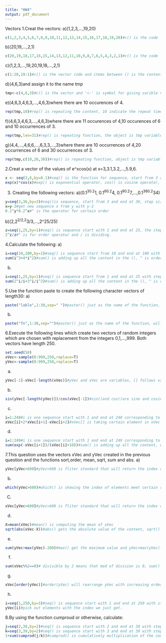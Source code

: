 ```yaml
---
title: "HW4"
output: pdf_document
---
```


Vectors
1.Creat the vectors:
a)(1,2,3,...,19,20)
```r
c(1,2,3,4,5,6,7,8,9,10,11,12,13,14,15,16,17,18,19,20)#c() is the code for the vector and the items between () will be the content in vector
```
b)(20,19,...,2,1)
```r
c(20,19,18,17,16,15,14,13,12,11,10,9,8,7,6,5,4,3,2,1)#c() is the code for the vector and the items between () will be the content in vector
```
c)(1,2,3,...,19,20,19,18,...,2,1)
```r
c(1:20,19:1)#c() is the vector code and items between () is the content in vector. ':' is counting the number from 1 to 20 by step 1.
```
d)(4,6,3)and assign it to the name tmp
```r
tmp<-c(4,6,3)#c() is the vector and '<-' is symbol for giving varible values
```
e)(4,6,3,4,6,3,...,4,6,3)where there are 10 occurences of 4.
```r
rep(tmp,10)#rep() is repeating the content, 10 indicate the repeat time is 10
```
f)(4,6,3,4,6,3,...,4,6,3)where there are 11 occurences of 4,10 occurences of 6 and 10 occurrences of 3.
```r
rep(tmp,len=31)#rep() is repeating function, the object is tmp variable, the length of the return value is 31 therefore we can make 11 times of 4, 10 times of 6&3
```
g)(4,4,...,4,6,6,...,6,3,3,...,3)where there are 10 occurrences of 4,20 occurrences of 6 and 30 occurrences of 3.
```r
rep(tmp,c(10,20,30))#rep() is repeating function, object is tmp variable, the time for each number is indicated, 10 times for 4, 20 times for 6 and 30 times of 3.
```

2.Creat a vector of the values of e^xcos(x) at x=3,3.1,3.2,...,5.9,6.
```r
x <- seq(3,6,by=0.1)#seq() is the function for sequence, start from 3 and end at 6, the step length is 0.1, then give this sequence to x.
exp(x)*cos(x)#exp() is exponential operator, cos() is cosine operator, *multiplication
```

3. Creating the following vectors:
a)(0.1^30.2^1, 0.1^60.2^4, 0.1^90.2^7,...,0.1^360.2^34)
```r
y=seq(3,36,by=3)#seq()is sequence, start from 3 and end at 36, step size is 3 and give this sequence to y.
x=y-2#get new sequence x from y with y-2
0.1^y*0.2^x#^ is the operator for certain order
```
b)(2,2^2/2,2^3/3,...,2^25/25)
```r
z=seq(1,25,by=1)#seq() is sequence start with 1 and end at 25, the step size is 1. Maybe the 1:25 will give same result
2^z/z#^ is for order operator and / is dividing.
```

4.Calculate the following:
a)
```r
i=seq(10,100,by=1)#seq() is sequence start from 10 and end at 100 with step size 1.
sum(i^3+4*i^2)#sum() is adding up all the content in the (), ^ is order operator
```
b)
```r
i=seq(1,25,by=1)#seq() is sequence start from 1 and end at 25 with step size 1.
sum(2^i/i+3^i/i^2)#sum() is adding up all the content in the (), ^ is order operator
```

5.Use the function paste to create the following character vectors of length30:
a)
```r
paste("lable",1:30,sep=" ")#paster() just as the name of the function, will show the content, 'lable' is string and will be shown everytime, 1:30 is one sequence start from 1 and end at 30 and each number will show once. 'sep=' is indicating what will be used to separate the string 'label' and numebr follows. We use " " leave one space between means we will use space to separate them.
```
b)
```r
paste("fn",1:30,sep="")#paster() just as the name of the function, will show the content, 'lable' is string and will be shown everytime, 1:30 is one sequence start from 1 and end at 30 and each number will show once. 'sep=' is indicating what will be used to separate the string 'label' and numebr follows. We use "" leave no space between means those two items will be closely arranged. 
```

6.Execute the following lines which create two vectors of random integers which are chosen with replacement from the integers 0,1,...,999. Both vectors have length 250.
```r
set.seed(50)
xVec<-sample(0:999,250,replace=T)
yVec<-sample(0:999,250,replace=T)
```
a)
```r
yVec[-1]-xVec[-length(xVec)]#yVec and xVec are variables, [] follows variables contained the index of that variable to take certain value in that variable, but with negative sign '-' before is actually delete that chosen element. yVec[-1] deleted the first element y1 and xVec[-length(xVec)] delete the last element, length() is the length of xVec and will show how many elements xVec contains.
```
b)
```r
sin(yVec[-length(yVec)])/cos(xVec[-1])#sin()and cos()are sine and cosine operators.yVec and xVec are variables, [] follows variables contained the index of that variable to take certain value in that variable, but with negative sign '-' before is actually delete that chosen element. yVec[-1] deleted the first element y1 and xVec[-length(xVec)] delete the last element, length() is the length of xVec and will show how many elements xVec contains.
```
c)
```r
i=1:248#i is one sequence start with 1 and end at 248 corresponding to 1 and n-2
xVec[i]+2*xVec[i+1]-xVec[i+2]#xVec[] is taking certain element in xVec and the numebr in [] is the index of that vector.
```
d)
```r
i=1:249#i is one sequence start with 1 and end at 249 corresponding to 1 and n-1
sum(exp(-xVec[i+1])/(xVec[i]+10))#sum() is adding up all the content, exp() is exponential operator,[] is index of the variable.
```

7.This question uses the vectors xVec and yVec created in the previous question and the functions sort,order, mean, sqrt, sum and abs.
a)
```r
yVec[yVec>600]#yVec>600 is fliter standard that will return the index of elements in yVec larger than 600, yVec[index] will return the elements in yVec meet the requirement
```
b)
```r
which(yVec>600)#which() is showing the index of elements meet certain requirements. yVec>600 is our fliter standard.
```
C)
```r
xVec[yVec>600]#yVec>600 is fliter standard that will return the index of elements in yVec larger than 600, with those indexs we can have corresponding values in xVec.
```
d)
```r
X=mean(xVec)#mean() is computing the mean of xVec
sqrt(abs(xVec-X))#abs() gets the absolute value of the content, sqrt() means the square root.
```
e)
```r
sum(yVec>max(yVec)-200)#max() get the maximum value and yVec>max(yVec)-200 is one fliter to get the elements in yVec in yVec within 200 of the maximum value. sum() is adding all those up to get the number of those values.
```
f)
```r
sum(xVec%%2==0)# divisible by 2 means that mod of division is 0, sum() is adding up all elements meet the requirement and show how many the number is
```
g)
```r
xVec[order(yVec)]#order(yVec) will rearrange yVec with increasing order and returns the indexs, with the index to rearrange the xVec correspondingly.
```
h)
```r
i=seq(1,250,by=3)#seq() is sequence start with 1 and end at 250 with step 3 corresponding to 1,4 7,10,13...
yVec[i]#pick out elements with the index we just get.
```

8.By using the function cumproud or otherwise, calculate:
```r
j=seq(2,38,by=2)#seq() is sequence start with 2 and end at 38 with step size 2.
k=seq(3,39,by=2)#seq() is sequence start with 3 and end at 39 with step size 2.
1+sum(cumprod(j/k))#cumprod() is cumulatively multiplication of the content, sum() is adding up all the elements.
```
